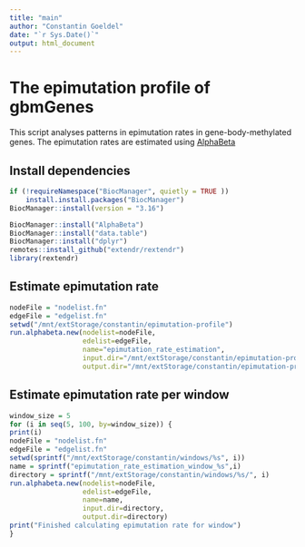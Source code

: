 ```yaml
---
title: "main"
author: "Constantin Goeldel"
date: "`r Sys.Date()`"
output: html_document
---
```


# The epimutation profile of gbmGenes

This script analyses patterns in epimutation rates in gene-body-methylated genes. The epimutation rates are estimated using [AlphaBeta](https://github.com/jlab-code/AlphaBeta)

## Install dependencies
```r
if (!requireNamespace("BiocManager", quietly = TRUE ))
    install.install.packages("BiocManager")
BiocManager::install(version = "3.16")

BiocManager::install("AlphaBeta")
BiocManager::install("data.table")
BiocManager::install("dplyr")
remotes::install_github("extendr/rextendr")
library(rextendr)
```



## Estimate epimutation rate

```r
nodeFile = "nodelist.fn"
edgeFile = "edgelist.fn"
setwd("/mnt/extStorage/constantin/epimutation-profile")
run.alphabeta.new(nodelist=nodeFile,
                  edelist=edgeFile,
                  name="epimutation_rate_estimation",
                  input.dir="/mnt/extStorage/constantin/epimutation-profile/",
                  output.dir="/mnt/extStorage/constantin/epimutation-profile/")
```


## Estimate epimutation rate per window

```r
window_size = 5
for (i in seq(5, 100, by=window_size)) {
print(i)
nodeFile = "nodelist.fn"
edgeFile = "edgelist.fn"
setwd(sprintf("/mnt/extStorage/constantin/windows/%s", i))
name = sprintf("epimutation_rate_estimation_window_%s",i)
directory = sprintf("/mnt/extStorage/constantin/windows/%s/", i)
run.alphabeta.new(nodelist=nodeFile,
                  edelist=edgeFile,
                  name=name,
                  input.dir=directory,
                  output.dir=directory)
print("Finished calculating epimutation rate for window")
}
```




